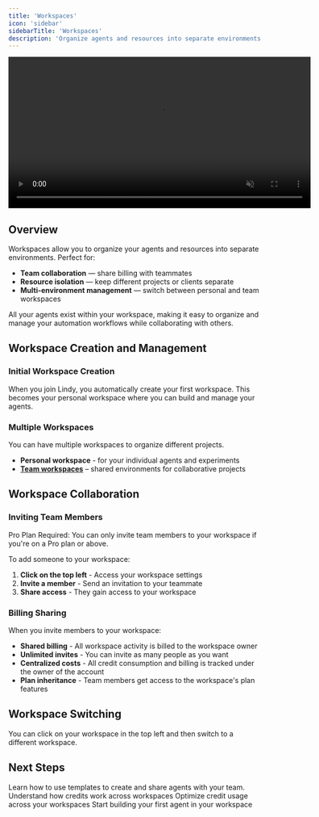 ```yaml
---
title: 'Workspaces'
icon: 'sidebar'
sidebarTitle: 'Workspaces'
description: 'Organize agents and resources into separate environments for better collaboration and resource management'
---
```


<div style={{ display: 'flex', justifyContent: 'center', margin: '2rem 0' }}>
  <div className="video-card">
    <video
      src="/lindy-brand-assets/workspace.mp4"
      width="600"
      autoPlay
      muted
      loop
      playsInline
      style={{ display: 'block', width: '100%', borderRadius: '16px' }}
    />
  </div>
</div>

## Overview

Workspaces allow you to organize your agents and resources into separate environments. Perfect for:

- **Team collaboration** — share billing with teammates
- **Resource isolation** — keep different projects or clients separate
- **Multi-environment management** — switch between personal and team workspaces

All your agents exist within your workspace, making it easy to organize and manage your automation workflows while collaborating with others.

## Workspace Creation and Management

### Initial Workspace Creation
When you join Lindy, you automatically create your first workspace. This becomes your personal workspace where you can build and manage your agents.

### Multiple Workspaces
You can have multiple workspaces to organize different projects.

- **Personal workspace** - for your individual agents and experiments
- **[Team workspaces](/account-billing/teams)** – shared environments for collaborative projects

## Workspace Collaboration

### Inviting Team Members

<Note>
  Pro Plan Required: You can only invite team members to your workspace if you're on a Pro plan or above.
</Note>

To add someone to your workspace:

1. **Click on the top left** - Access your workspace settings
2. **Invite a member** - Send an invitation to your teammate
3. **Share access** - They gain access to your workspace

### Billing Sharing
When you invite members to your workspace:
- **Shared billing** - All workspace activity is billed to the workspace owner
- **Unlimited invites** - You can invite as many people as you want
- **Centralized costs** - All credit consumption and billing is tracked under the owner of the account
- **Plan inheritance** - Team members get access to the workspace's plan features

## Workspace Switching

You can click on your workspace in the top left and then switch to a different workspace.

## Next Steps

<CardGroup cols={2}>
  <Card title="Agent Templates" icon="clipboard-list" href="/fundamentals/lindy-101/templates">
    Learn how to use templates to create and share agents with your team.
  </Card>
  
  <Card title="Credits" icon="coins" href="/account-billing/credits">
    Understand how credits work across workspaces
  </Card>
  
  <Card title="Credit Optimization" icon="badge-percent" href="/account-billing/credit-optimizations">
    Optimize credit usage across your workspaces
  </Card>
  
  <Card title="Quickstart Guide" icon="rocket" href="/start-here/quickstart">
    Start building your first agent in your workspace
  </Card>
</CardGroup>
